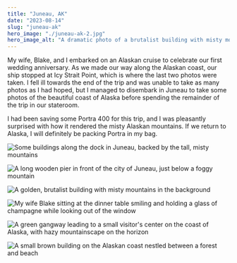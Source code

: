 ```yaml
---
title: "Juneau, AK"
date: "2023-08-14"
slug: "juneau-ak"
hero_image: "./juneau-ak-2.jpg"
hero_image_alt: "A dramatic photo of a brutalist building with misty mountains in the background"
---
```


My wife, Blake, and I embarked on an Alaskan cruise to celebrate our first wedding anniversary. As we made our way along the Alaskan coast, our ship stopped at Icy Strait Point, which is where the last two photos were taken. I fell ill towards the end of the trip and was unable to take as many photos as I had hoped, but I managed to disembark in Juneau to take some photos of the beautiful coast of Alaska before spending the remainder of the trip in our stateroom.

I had been saving some Portra 400 for this trip, and I was pleasantly surprised with how it rendered the misty Alaskan mountains. If we return to Alaska, I will definitely be packing Portra in my bag.

![Some buildings along the dock in Juneau, backed by the tall, misty mountains](./juneau-ak-3.jpg "Canon AF35ML - Kodak Portra 400")

![A long wooden pier in front of the city of Juneau, just below a foggy mountain](./juneau-ak-1.jpg "Canon AF35ML - Kodak Portra 400")

![A golden, brutalist building with misty mountains in the background](./juneau-ak-2.jpg "Canon AF35ML - Kodak Portra 400")

![My wife Blake sitting at the dinner table smiling and holding a glass of champagne while looking out of the window](./ship-ak-1.jpg "Canon AF35ML - Kodak Portra 400")

![A green gangway leading to a small visitor's center on the coast of Alaska, with hazy mountainscape on the horizon](./icy-strait-1.jpg "Canon AF35ML - Kodak Portra 400")

![A small brown building on the Alaskan coast nestled between a forest and beach](./icy-strait-2.jpg "Canon AF35ML - Kodak Portra 400")
